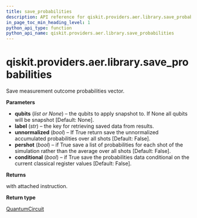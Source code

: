 ```yaml
---
title: save_probabilities
description: API reference for qiskit.providers.aer.library.save_probabilities
in_page_toc_min_heading_level: 1
python_api_type: function
python_api_name: qiskit.providers.aer.library.save_probabilities
---
```


# qiskit.providers.aer.library.save\_probabilities

<Function id="qiskit.providers.aer.library.save_probabilities" github="https://github.com/qiskit/qiskit-aer/tree/stable/0.8/qiskit/providers/aer/library/save_instructions/save_probabilities.py" signature="save_probabilities(self, qubits=None, label='probabilities', unnormalized=False, pershot=False, conditional=False)">
  Save measurement outcome probabilities vector.

  **Parameters**

  *   **qubits** (*list or None*) – the qubits to apply snapshot to. If None all qubits will be snapshot \[Default: None].
  *   **label** (*str*) – the key for retrieving saved data from results.
  *   **unnormalized** (*bool*) – If True return save the unnormalized accumulated probabilities over all shots \[Default: False].
  *   **pershot** (*bool*) – if True save a list of probabilities for each shot of the simulation rather than the average over all shots \[Default: False].
  *   **conditional** (*bool*) – if True save the probabilities data conditional on the current classical register values \[Default: False].

  **Returns**

  with attached instruction.

  **Return type**

  [QuantumCircuit](qiskit.circuit.QuantumCircuit "qiskit.circuit.QuantumCircuit")
</Function>

